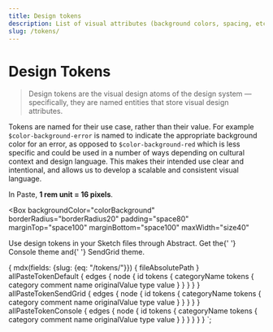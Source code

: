 ```yaml
---
title: Design tokens
description: List of visual attributes (background colors, spacing, etc.) that our design language is based on.
slug: /tokens/
---
```



# Design Tokens

<Blockquote
  name="Salesforce UX"
  source="Lightning Design System"
  sourceUrl="https://www.lightningdesignsystem.com/design-tokens/"
>
  Design tokens are the visual design atoms of the design system — specifically, they are named entities that store
  visual design attributes.
</Blockquote>

Tokens are named for their use case, rather than their value. For example `$color-background-error` is named to indicate the appropriate background color for an error, as opposed to `$color-background-red` which is less specific and could be used in a number of ways depending on cultural context and design language. This makes their intended use clear and intentional, and allows us to develop a scalable and consistent visual language.

In Paste, **1 rem unit = 16 pixels**.

<Box
  backgroundColor="colorBackground"
  borderRadius="borderRadius20"
  padding="space80"
  marginTop="space100"
  marginBottom="space100"
  maxWidth="size40"
>
  <Paragraph>
    Use design tokens in your Sketch files through Abstract. Get the{' '}
    <Anchor href="https://share.goabstract.com/06c5a50d-87df-4f40-bfe8-e92cc55de4aa">Console theme</Anchor> and{' '}
    <Anchor href="https://share.goabstract.com/2a0af593-d939-463e-9763-6976bbbfbdbc">SendGrid theme</Anchor>.
  </Paragraph>
</Box>

<TokensList
  defaultTokens={props.data.allPasteTokenDefault.edges}
  consoleTokens={props.data.allPasteTokenConsole.edges}
  sendgridTokens={props.data.allPasteTokenSendGrid.edges}
/>

  {
    mdx(fields: {slug: {eq: "/tokens/"}}) {
      fileAbsolutePath
    }
    allPasteTokenDefault {
      edges {
        node {
          id
          tokens {
            categoryName
            tokens {
              category
              comment
              name
              originalValue
              type
              value
            }
          }
        }
      }
    }
    allPasteTokenSendGrid {
      edges {
        node {
          id
          tokens {
            categoryName
            tokens {
              category
              comment
              name
              originalValue
              type
              value
            }
          }
        }
      }
    }
    allPasteTokenConsole {
      edges {
        node {
          id
          tokens {
            categoryName
            tokens {
              category
              comment
              name
              originalValue
              type
              value
            }
          }
        }
      }
    }
  }
`;
